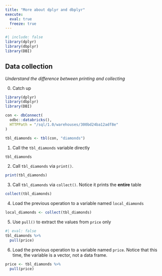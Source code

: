```yaml
---
title: "More about dplyr and dbplyr"
execute: 
  eval: true
  freeze: true
---
```


```r
#| include: false
library(dplyr)
library(dbplyr)
library(DBI)
```

## Data collection
*Understand the difference between printing and collecting*

0. Catch up

```r
library(dplyr)
library(dbplyr)
library(DBI)

con <- dbConnect(
  odbc::databricks(),
  HTTPPath = "/sql/1.0/warehouses/300bd24ba12adf8e"
)

tbl_diamonds <- tbl(con, "diamonds")
```


1. Call the `tbl_diamonds` variable directly

```r
tbl_diamonds
```

2. Call `tbl_diamonds` via `print()`.

```r
print(tbl_diamonds)
```

3. Call `tbl_diamonds` via `collect()`. Notice it prints the **entire** table 

```r
collect(tbl_diamonds)
```

4. Load the previous operation to a variable named `local_diamonds`

```r
local_diamonds <- collect(tbl_diamonds)
```

5. Use `pull()` to extract the values from `price` only

```r
#| eval: false
tbl_diamonds %>% 
  pull(price)
```

6. Load the previous operation to a variable named `price`. Notice that this time,
the variable is a vector, not a data frame.

```r
price <- tbl_diamonds %>% 
  pull(price)
```


